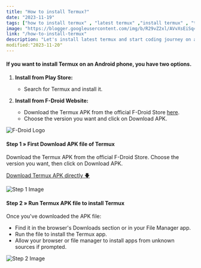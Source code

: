 ```yaml
---
title: "How to install Termux?"
date: "2023-11-19"
tags: ["how to install termux" , "latest termux" ,"install termux" , "termux on android phone" ]
image: "https://blogger.googleusercontent.com/img/b/R29vZ2xl/AVvXsEiSq4WLc8IJaCtE_fR4IXGD4dt38lHyZr0TdLgEGSqf7oQkAtmwP_UC54CK_05roXHDzjczj602YXxSUIRfUps2bzFVXrbtzDSgniN2ELInF_cuRxwcC3QN64PhCt9rncfaDET4JYVdNRivDrckj0u61U-7Z-nFN1notDphTDPG_Fvfodg5BtYx4yztE3U/w640-h358/install_termux_post.png"
link: "/how-to-install-termux"
description: "Let's install latest termux and start coding journey on android phone ✨"
modified:"2023-11-20"
---
```


#### If you want to install Termux on an Android phone, you have two options.

1. **Install from Play Store:**
   - Search for Termux and install it.

2. **Install from F-Droid Website:**
   - Download the Termux APK from the official F-Droid Store [here](https://f-droid.org).
   - Choose the version you want and click on Download APK.

![F-Droid Logo](https://f-droid.org/assets/fdroid-logo-text_S0MUfk_FsnAYL7n2MQye-34IoSNm6QM6xYjDnMqkufo=.svg)

#### Step 1 » First Download APK file of Termux

Download the Termux APK from the official F-Droid Store. Choose the version you want, then click on Download APK.

[Download Termux APK directly &#129095;](#)

![Step 1 Image](https://i0.wp.com/theankitnet.com/wp-content/uploads/2022/02/Screenshot_20220215-002947_Termux.jpg?resize=1024%2C939&ssl=1)

#### Step 2 » Run Termux APK file to install Termux

Once you've downloaded the APK file:
- Find it in the browser's Downloads section or in your File Manager app.
- Run the file to install the Termux app.
- Allow your browser or file manager to install apps from unknown sources if prompted.

![Step 2 Image](https://i0.wp.com/theankitnet.com/wp-content/uploads/2022/02/Screenshot_20220215-002947_Termux.jpg?resize=1024%2C939&ssl=1)














